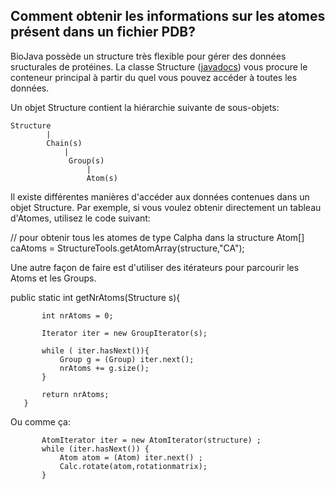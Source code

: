 == Comment obtenir les informations sur les atomes présent dans un fichier PDB? ==

BioJava poss&egrave;de un structure tr&egrave;s flexible pour g&eacute;rer des donn&eacute;es sructurales de prot&eacute;ines. La classe Structure ([http://www.biojava.org/docs/api16/org/biojava/bio/structure/Structure.html javadocs]) vous procure le conteneur principal &agrave; partir du quel vous pouvez acc&eacute;der &agrave; toutes les donn&eacute;es.

Un objet Structure contient la hi&eacute;rarchie suivante de sous-objets:

<pre>
Structure
        |
        Chain(s)
            |
             Group(s)
                 |
                 Atom(s)
</pre>

Il existe diff&eacute;rentes mani&egrave;res d'acc&eacute;der aux donn&eacute;es contenues dans un objet Structure. Par exemple, si vous voulez obtenir directement un tableau d'Atomes, utilisez le code suivant:

<java>

// pour obtenir tous les atomes de type Calpha dans la structure
Atom[] caAtoms = StructureTools.getAtomArray(structure,"CA");

</java>

Une autre fa&ccedil;on de faire est d'utiliser des it&eacute;rateurs pour parcourir les Atoms et les Groups.

<java>
public static int getNrAtoms(Structure s){
       
        int nrAtoms = 0;
        
        Iterator iter = new GroupIterator(s);
        
        while ( iter.hasNext()){
            Group g = (Group) iter.next();
            nrAtoms += g.size();
        }
        
        return nrAtoms;
    }
</java>

Ou comme &ccedil;a:

<java>
        AtomIterator iter = new AtomIterator(structure) ;
        while (iter.hasNext()) {
            Atom atom = (Atom) iter.next() ;
            Calc.rotate(atom,rotationmatrix);
        }
</java>